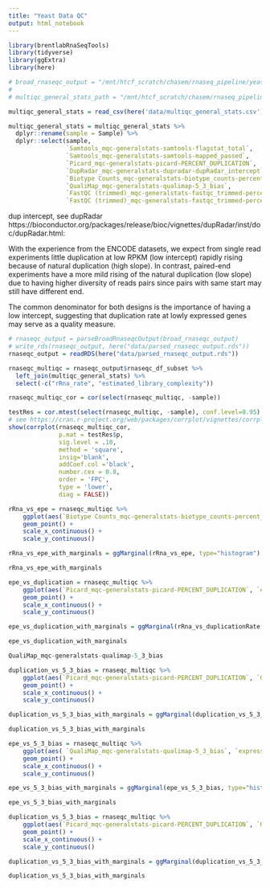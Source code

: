 ```yaml
---
title: "Yeast Data QC"
output: html_notebook
---
```




```r

library(brentlabRnaSeqTools)
library(tidyverse)
library(ggExtra)
library(here)

# broad_rnaseqc_output = "/mnt/htcf_scratch/chasem/rnaseq_pipeline/yeast_results/broad_rnaseqc_output/"
# 
# multiqc_general_stats_path = "/mnt/htcf_scratch/chasem/rnaseq_pipeline/yeast_results/multiqc/star_salmon/all_yeast_samples_multiqc_report_data/multiqc_general_stats.txt"

multiqc_general_stats = read_csv(here('data/multiqc_general_stats.csv'))

multiqc_general_stats = multiqc_general_stats %>%
  dplyr::rename(sample = Sample) %>%
  dplyr::select(sample,
                `Samtools_mqc-generalstats-samtools-flagstat_total`,
                `Samtools_mqc-generalstats-samtools-mapped_passed`,
                `Picard_mqc-generalstats-picard-PERCENT_DUPLICATION`,
                `DupRadar_mqc-generalstats-dupradar-dupRadar_intercept`,
                `Biotype Counts_mqc-generalstats-biotype_counts-percent_rRNA`,
                `QualiMap_mqc-generalstats-qualimap-5_3_bias`,
                `FastQC (trimmed)_mqc-generalstats-fastqc_trimmed-percent_duplicates`, 
                `FastQC (trimmed)_mqc-generalstats-fastqc_trimmed-percent_gc`)

```

dup intercept, see dupRadar https://bioconductor.org/packages/release/bioc/vignettes/dupRadar/inst/doc/dupRadar.html:

With the experience from the ENCODE datasets, we expect from single read experiments little duplication at low RPKM (low intercept) rapidly rising because of natural duplication (high slope). In contrast, paired-end experiments have a more mild rising of the natural duplication (low slope) due to having higher diversity of reads pairs since pairs with same start may still have different end.

The common denominator for both designs is the importance of having a low intercept, suggesting that duplication rate at lowly expressed genes may serve as a quality measure.

```r
# rnaseqc_output = parseBroadRnaseqcOutput(broad_rnaseqc_output)
# write_rds(rnaseqc_output, here("data/parsed_rnaseqc_output.rds"))
rnaseqc_output = readRDS(here("data/parsed_rnaseqc_output.rds"))

rnaseqc_multiqc = rnaseqc_output$rnaseqc_df_subset %>%
  left_join(multiqc_general_stats) %>%
  select(-c("rRna_rate", "estimated_library_complexity"))
```

```r


rnaseqc_multiqc_cor = cor(select(rnaseqc_multiqc, -sample))

testRes = cor.mtest(select(rnaseqc_multiqc, -sample), conf.level=0.95)
# see https://cran.r-project.org/web/packages/corrplot/vignettes/corrplot-intro.html#visualize-p-value-and-confidence-interval
show(corrplot(rnaseqc_multiqc_cor,
              p.mat = testRes$p,
              sig.level = .10,
              method = 'square', 
              insig='blank',
              addCoef.col ='black', 
              number.cex = 0.8,
              order = 'FPC', 
              type = 'lower', 
              diag = FALSE))


```


```r
rRna_vs_epe = rnaseqc_multiqc %>%
    ggplot(aes(`Biotype Counts_mqc-generalstats-biotype_counts-percent_rRNA`, expression_profiling_efficiency)) +
    geom_point() +
    scale_x_continuous() +
    scale_y_continuous()

rRna_vs_epe_with_marginals = ggMarginal(rRna_vs_epe, type="histogram")
```


```r
rRna_vs_epe_with_marginals
```

```r
epe_vs_duplication = rnaseqc_multiqc %>%
    ggplot(aes(`Picard_mqc-generalstats-picard-PERCENT_DUPLICATION`, `expression_profiling_efficiency`)) +
    geom_point() +
    scale_x_continuous() +
    scale_y_continuous()

epe_vs_duplication_with_marginals = ggMarginal(rRna_vs_duplicationRate, type="histogram")
```

```r
epe_vs_duplication_with_marginals
```


```r

QualiMap_mqc-generalstats-qualimap-5_3_bias


```


```r
duplication_vs_5_3_bias = rnaseqc_multiqc %>%
    ggplot(aes(`Picard_mqc-generalstats-picard-PERCENT_DUPLICATION`, `QualiMap_mqc-generalstats-qualimap-5_3_bias`)) +
    geom_point() +
    scale_x_continuous() +
    scale_y_continuous()

duplication_vs_5_3_bias_with_marginals = ggMarginal(duplication_vs_5_3_bias, type="histogram")
```

```r
duplication_vs_5_3_bias_with_marginals
```

```r
epe_vs_5_3_bias = rnaseqc_multiqc %>%
    ggplot(aes( `QualiMap_mqc-generalstats-qualimap-5_3_bias`, `expression_profiling_efficiency` )) +
    geom_point() +
    scale_x_continuous() +
    scale_y_continuous()

epe_vs_5_3_bias_with_marginals = ggMarginal(epe_vs_5_3_bias, type="histogram")
```

```r
epe_vs_5_3_bias_with_marginals
```

```r
duplication_vs_5_3_bias = rnaseqc_multiqc %>%
    ggplot(aes(`Picard_mqc-generalstats-picard-PERCENT_DUPLICATION`, `QualiMap_mqc-generalstats-qualimap-5_3_bias`)) +
    geom_point() +
    scale_x_continuous() +
    scale_y_continuous()

duplication_vs_5_3_bias_with_marginals = ggMarginal(duplication_vs_5_3_bias, type="histogram")
```

```r
duplication_vs_5_3_bias_with_marginals
```

